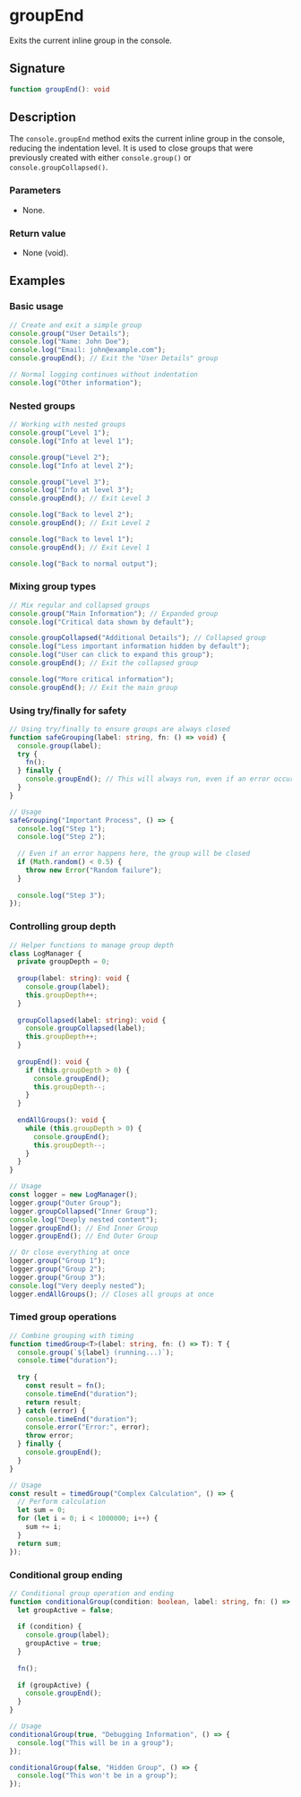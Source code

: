 # groupEnd

Exits the current inline group in the console.

## Signature

```ts
function groupEnd(): void
```

## Description

The `console.groupEnd` method exits the current inline group in the console, reducing the indentation level. It is used to close groups that were previously created with either `console.group()` or `console.groupCollapsed()`.

### Parameters
- None.

### Return value
- None (void).

## Examples

### Basic usage

```ts
// Create and exit a simple group
console.group("User Details");
console.log("Name: John Doe");
console.log("Email: john@example.com");
console.groupEnd(); // Exit the "User Details" group

// Normal logging continues without indentation
console.log("Other information");
```

### Nested groups

```ts
// Working with nested groups
console.group("Level 1");
console.log("Info at level 1");

console.group("Level 2");
console.log("Info at level 2");

console.group("Level 3");
console.log("Info at level 3");
console.groupEnd(); // Exit Level 3

console.log("Back to level 2");
console.groupEnd(); // Exit Level 2

console.log("Back to level 1");
console.groupEnd(); // Exit Level 1

console.log("Back to normal output");
```

### Mixing group types

```ts
// Mix regular and collapsed groups
console.group("Main Information"); // Expanded group
console.log("Critical data shown by default");

console.groupCollapsed("Additional Details"); // Collapsed group
console.log("Less important information hidden by default");
console.log("User can click to expand this group");
console.groupEnd(); // Exit the collapsed group

console.log("More critical information");
console.groupEnd(); // Exit the main group
```

### Using try/finally for safety

```ts
// Using try/finally to ensure groups are always closed
function safeGrouping(label: string, fn: () => void) {
  console.group(label);
  try {
    fn();
  } finally {
    console.groupEnd(); // This will always run, even if an error occurs
  }
}

// Usage
safeGrouping("Important Process", () => {
  console.log("Step 1");
  console.log("Step 2");
  
  // Even if an error happens here, the group will be closed
  if (Math.random() < 0.5) {
    throw new Error("Random failure");
  }
  
  console.log("Step 3");
});
```

### Controlling group depth

```ts
// Helper functions to manage group depth
class LogManager {
  private groupDepth = 0;
  
  group(label: string): void {
    console.group(label);
    this.groupDepth++;
  }
  
  groupCollapsed(label: string): void {
    console.groupCollapsed(label);
    this.groupDepth++;
  }
  
  groupEnd(): void {
    if (this.groupDepth > 0) {
      console.groupEnd();
      this.groupDepth--;
    }
  }
  
  endAllGroups(): void {
    while (this.groupDepth > 0) {
      console.groupEnd();
      this.groupDepth--;
    }
  }
}

// Usage
const logger = new LogManager();
logger.group("Outer Group");
logger.groupCollapsed("Inner Group");
console.log("Deeply nested content");
logger.groupEnd(); // End Inner Group
logger.groupEnd(); // End Outer Group

// Or close everything at once
logger.group("Group 1");
logger.group("Group 2");
logger.group("Group 3");
console.log("Very deeply nested");
logger.endAllGroups(); // Closes all groups at once
```

### Timed group operations

```ts
// Combine grouping with timing
function timedGroup<T>(label: string, fn: () => T): T {
  console.group(`${label} (running...)`);
  console.time("duration");
  
  try {
    const result = fn();
    console.timeEnd("duration");
    return result;
  } catch (error) {
    console.timeEnd("duration");
    console.error("Error:", error);
    throw error;
  } finally {
    console.groupEnd();
  }
}

// Usage
const result = timedGroup("Complex Calculation", () => {
  // Perform calculation
  let sum = 0;
  for (let i = 0; i < 1000000; i++) {
    sum += i;
  }
  return sum;
});
```

### Conditional group ending

```ts
// Conditional group operation and ending
function conditionalGroup(condition: boolean, label: string, fn: () => void) {
  let groupActive = false;
  
  if (condition) {
    console.group(label);
    groupActive = true;
  }
  
  fn();
  
  if (groupActive) {
    console.groupEnd();
  }
}

// Usage
conditionalGroup(true, "Debugging Information", () => {
  console.log("This will be in a group");
});

conditionalGroup(false, "Hidden Group", () => {
  console.log("This won't be in a group");
});
``` 